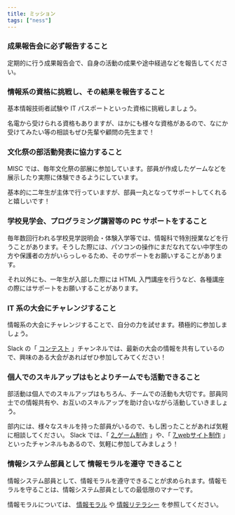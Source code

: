```yaml
---
title: ミッション
tags: ["ness"]
---
```





### 成果報告会に必ず報告すること

定期的に行う成果報告会で、自身の活動の成果や途中経過などを報告してください。

### 情報系の資格に挑戦し、その結果を報告すること

基本情報技術者試験や IT パスポートといった資格に挑戦しましょう。

名電から受けられる資格もありますが、ほかにも様々な資格があるので、なにか受けてみたい等の相談もぜひ先輩や顧問の先生まで！

### 文化祭の部活動発表に協力すること

MISC では、毎年文化祭の部展に参加しています。部員が作成したゲームなどを展示したり実際に体験できるようにしています。

基本的に二年生が主体で行っていますが、部員一丸となってサポートしてくれると嬉しいです！

### 学校見学会、プログラミング講習等の PC サポートをすること

毎年数回行われる学校見学説明会・体験入学等では、情報科で特別授業などを行うことがあります。そうした際には、パソコンの操作にまだなれてない中学生の方や保護者の方がいらっしゃるため、そのサポートをお願いすることがあります。

それ以外にも、一年生が入部した際には HTML 入門講座を行うなど、各種講座の際にはサポートをお願いすることがあります。

### IT 系の大会にチャレンジすること

情報系の大会にチャレンジすることで、自分の力を試せます。積極的に参加しましょう。

Slack の「 [コンテスト](https://meideninfosystemclub.slack.com/archives/C03GBET2161) 」チャンネルでは、最新の大会の情報を共有しているので、興味のある大会があればぜひ参加してみてください！

### 個人でのスキルアップはもとよりチームでも活動できること

部活動は個人でのスキルアップはもちろん、チームでの活動も大切です。部員同士での情報共有や、お互いのスキルアップを助け合いながら活動していきましょう。

部内には、様々なスキルを持った部員がいるので、もし困ったことがあれば気軽に相談してください。
Slack では、「 [2_ゲーム制作](https://meideninfosystemclub.slack.com/archives/C039THF7WUV) 」や、「 [7_webサイト制作](https://meideninfosystemclub.slack.com/archives/C070ML54ZEU) 」といったチャンネルもあるので、気軽に参加してみましょう！

### 情報システム部員として 情報モラルを遵守 できること

情報システム部員として、情報モラルを遵守できることが求められます。情報モラルを守ることは、情報システム部員としての最低限のマナーです。

情報モラルについては、 [情報モラル](moral-literacy/moral) や [情報リテラシー](moral-literacy/literacy) を参照してください。
